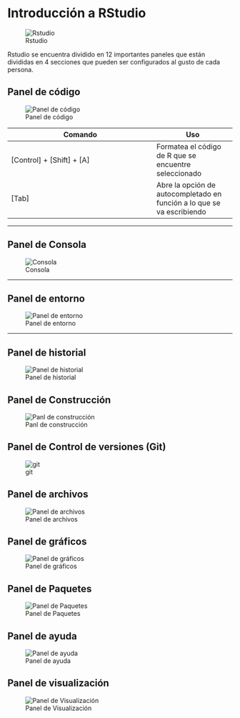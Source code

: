 # Introducción a RStudio {#RStudio}

![Rstudio](./assets/images/Rstudio.png)

Rstudio se encuentra dividido en 12 importantes paneles que están divididas en 4 secciones que pueden ser configurados al gusto de cada persona.

## Panel de código

![Panel de código](./assets/images/Panel_Script.png)

| Comando | Uso |
|---------|-----|
| [Control] + [Shift] + [A] | Formatea el código de R que se encuentre seleccionado |
| [Tab]   | Abre la opción de autocompletado en función a lo que se va escribiendo | 

----

## Panel de Consola

![Consola](./assets/images/Panel_Consola.png)


----

## Panel de entorno

![Panel de entorno](./assets/images/Panel_Entorno.png)


----

## Panel de historial
![Panel de historial](./assets/images/Panel_Historial.png)

## Panel de Construcción

![Panl de construcción](./assets/images/Panel_Construcción.png)

## Panel de Control de versiones (Git)

![git](./assets/images/Panel_Git.png)

## Panel de archivos

![Panel de archivos](./assets/images/Panel_Archivos.png)

## Panel de gráficos
![Panel de gráficos](./assets/images/Panel_Grafica.png)


## Panel de Paquetes
![Panel de Paquetes](./assets/images/Panel_Paquetes.png)

## Panel de ayuda
![Panel de ayuda](./assets/images/Panel_Ayuda.png)

## Panel de visualización
![Panel de Visualización](./assets/images/Panel_Viewer.png)



